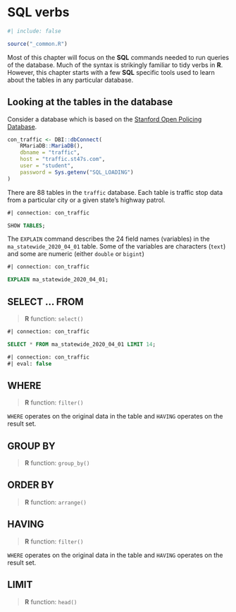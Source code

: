 # SQL verbs {#sec-sql-verbs}


```r
#| include: false

source("_common.R")
```

Most of this chapter will focus on the **SQL** commands needed to run queries of the database.  Much of the syntax is strikingly familiar to tidy verbs in **R**.  However, this chapter starts with a few **SQL** specific tools used to learn about the tables in any particular database.

## Looking at the tables in the database

Consider a database which is based on the <a href = "https://openpolicing.stanford.edu/data/" target = "_blank">Stanford Open Policing Database</a>.

<!--
Hadley Wickham discusses how to use Sys.getenv: https://cran.r-project.org/web/packages/httr/vignettes/secrets.html
-->


```r
con_traffic <- DBI::dbConnect(
    RMariaDB::MariaDB(),
    dbname = "traffic",
    host = "traffic.st47s.com", 
    user = "student",
    password = Sys.getenv("SQL_LOADING")
)
```

There are 88 tables in the `traffic` database. Each table is traffic stop data from a particular city or a given state's highway patrol.

```sql
#| connection: con_traffic

SHOW TABLES;
```

The `EXPLAIN` command describes the 24 field names (variables) in the `ma_statewide_2020_04_01` table.  Some of the variables are characters (`text`) and some are numeric (either `double` or `bigint`)

```sql
#| connection: con_traffic

EXPLAIN ma_statewide_2020_04_01;
```


## SELECT ... FROM

> **R** function: `select()`

```sql
#| connection: con_traffic

SELECT * FROM ma_statewide_2020_04_01 LIMIT 14;

```

```sql
#| connection: con_traffic
#| eval: false


```

## WHERE

> **R** function: `filter()`

`WHERE` operates on the original data in the table and `HAVING` operates on the result set.

## GROUP BY

> **R** function: `group_by()`

## ORDER BY

> **R** function: `arrange()`

## HAVING

> **R** function: `filter()`

`WHERE` operates on the original data in the table and `HAVING` operates on the result set.

## LIMIT

> **R** function: `head()`


 
